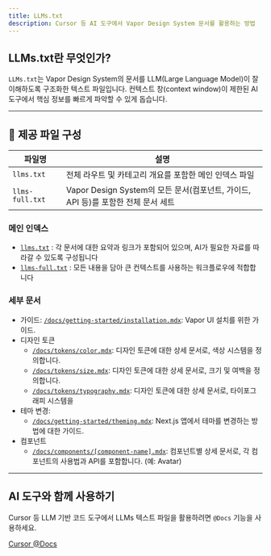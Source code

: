 ```yaml
---
title: LLMs.txt
description: Cursor 등 AI 도구에서 Vapor Design System 문서를 활용하는 방법
---
```


## LLMs.txt란 무엇인가?

`LLMs.txt`는 Vapor Design System의 문서를 LLM(Large Language Model)이 잘 이해하도록 구조화한 텍스트 파일입니다. 컨텍스트 창(context window)이 제한된 AI 도구에서 핵심 정보를 빠르게 파악할 수 있게 돕습니다.

---

## 📁 제공 파일 구성

| 파일명          | 설명                                                                              |
| --------------- | --------------------------------------------------------------------------------- |
| `llms.txt`      | 전체 라우트 및 카테고리 개요를 포함한 메인 인덱스 파일                            |
| `llms-full.txt` | Vapor Design System의 모든 문서(컴포넌트, 가이드, API 등)를 포함한 전체 문서 세트 |

### 메인 인덱스

- [`llms.txt`](/llms.txt) : 각 문서에 대한 요약과 링크가 포함되어 있으며, AI가 필요한 자료를 따라갈 수 있도록 구성됩니다
- [`llms-full.txt`](/llms-full.txt) : 모든 내용을 담아 큰 컨텍스트를 사용하는 워크플로우에 적합합니다

### 세부 문서

- 가이드: [`/docs/getting-started/installation.mdx`](/docs/getting-started/installation.mdx): Vapor UI 설치를 위한 가이드.
- 디자인 토큰
    - [`/docs/tokens/color.mdx`](/docs/tokens/color.mdx): 디자인 토큰에 대한 상세 문서로, 색상 시스템을 정의합니다.
    - [`/docs/tokens/size.mdx`](/docs/tokens/size.mdx): 디자인 토큰에 대한 상세 문서로, 크기 및 여백을 정의합니다.
    - [`/docs/tokens/typography.mdx`](/docs/tokens/typography.mdx): 디자인 토큰에 대한 상세 문서로, 타이포그래피 시스템을
- 테마 변경:
    - [`/docs/getting-started/theming.mdx`](/docs/getting-started/theming.mdx): Next.js 앱에서 테마를 변경하는 방법에 대한 가이드.
- 컴포넌트
    - [`/docs/components/[component-name].mdx`](/docs/components/avatar.mdx): 컴포넌트별 상세 문서로, 각 컴포넌트의 사용법과 API를 포함합니다. (예: Avatar)

---

## AI 도구와 함께 사용하기

Cursor 등 LLM 기반 코드 도구에서 LLMs 텍스트 파일을 활용하려면 `@Docs` 기능을 사용하세요.

[Cursor @Docs](https://docs.cursor.com/context/@-symbols/@-docs)
